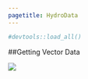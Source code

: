 ```yaml
---
pagetitle: HydroData
---
```


```r
#devtools::load_all()
```

##Getting Vector Data 






![](img/construction.png)

